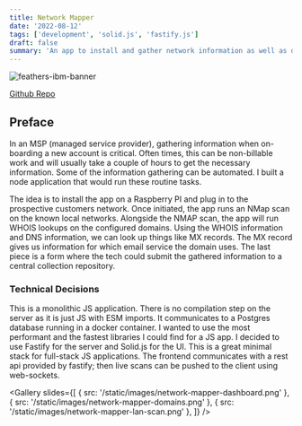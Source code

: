 ```yaml
---
title: Network Mapper
date: '2022-08-12'
tags: ['development', 'solid.js', 'fastify.js']
draft: false
summary: 'An app to install and gather network information as well as domain information.'
---
```


![feathers-ibm-banner](/static/images/network-mapper-dashboard.png)

[Github Repo](https://github.com/bskimball/network-mapper)

## Preface

In an MSP (managed service provider), gathering information when on-boarding a new account is critical. Often times,
this can be non-billable work and will usually take a couple of hours to get the necessary information. Some of the
information gathering can be automated. I built a node application that would run these routine tasks.

The idea is to install the app on a Raspberry PI and plug in to the prospective customers network.
Once initiated,
the app runs an NMap scan on the known local networks.
Alongside the NMAP scan, the app will run WHOIS lookups on
the configured domains.
Using the WHOIS information and DNS information, we can look up things like MX records.
The
MX record gives us information for which email service the domain uses.
The last piece is a form where the tech
could submit the gathered information to a central collection repository.

### Technical Decisions

This is a monolithic JS application. There is no compilation step on the server as it is just JS with ESM imports.
It communicates to a Postgres database running in a docker container. I wanted to use the most performant
and the fastest libraries I could find for a JS app. I decided to use Fastify for the server and Solid.js for the UI.
This is a great minimal stack for full-stack JS applications. The frontend communicates with a rest api provided by
fastify; then live scans can be pushed to the client using web-sockets.

<Gallery
  slides={[
    { src: '/static/images/network-mapper-dashboard.png' },
    { src: '/static/images/network-mapper-domains.png' },
    { src: '/static/images/network-mapper-lan-scan.png' },
  ]}
/>
